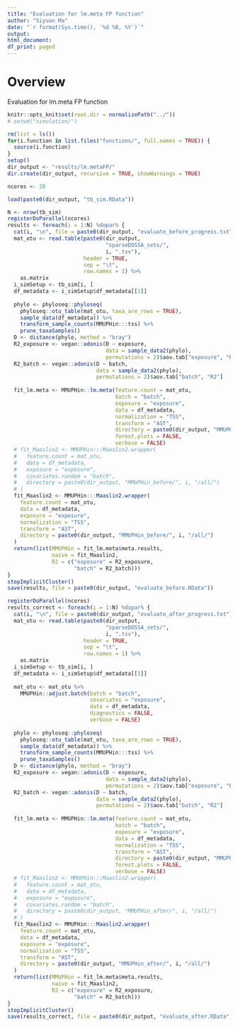 ```yaml
---
title: "Evaluation for lm.meta FP function"
author: "Siyuan Ma"
date: "`r format(Sys.time(), '%d %B, %Y')`"
output:
html_document:
df_print: paged
---
```

# Overview
Evaluation for lm.meta FP function

```r
knitr::opts_knit$set(root.dir = normalizePath("../"))
# setwd("simulation/")
```
```r
rm(list = ls())
for(i.function in list.files("functions/", full.names = TRUE)) {
  source(i.function)
}
setup()
dir_output <- "results/lm.metaFP/"
dir.create(dir_output, recursive = TRUE, showWarnings = TRUE)
```

```r
ncores <- 20

load(paste0(dir_output, "tb_sim.RData"))
```

```r
N <- nrow(tb_sim)
registerDoParallel(ncores)
results <- foreach(i = 1:N) %dopar% {
  cat(i, "\n", file = paste0(dir_output, "evaluate_before_progress.txt"), append = TRUE)
  mat_otu <- read.table(paste0(dir_output,
                               "sparseDOSSA_sets/",
                               i, ".tsv"),
                        header = TRUE,
                        sep = "\t",
                        row.names = 1) %>% 
    as.matrix
  i_simSetup <- tb_sim[i, ]
  df_metadata <- i_simSetup$df_metadata[[1]]
  
  phylo <- phyloseq::phyloseq(
    phyloseq::otu_table(mat_otu, taxa_are_rows = TRUE),
    sample_data(df_metadata)) %>%
    transform_sample_counts(MMUPHin:::tss) %>%
    prune_taxaSamples()
  D <- distance(phylo, method = "bray")
  R2_exposure <- vegan::adonis(D ~ exposure,
                               data = sample_data2(phylo),
                               permutations = 2)$aov.tab["exposure", "R2"]
  R2_batch <- vegan::adonis(D ~ batch,
                            data = sample_data2(phylo),
                            permutations = 2)$aov.tab["batch", "R2"]
  
  fit_lm.meta <- MMUPHin::lm.meta(feature.count = mat_otu,
                                  batch = "batch",
                                  exposure = "exposure",
                                  data = df_metadata,
                                  normalization = "TSS",
                                  transform = "AST",
                                  directory = paste0(dir_output, "MMUPHin_before/", i, "/"),
                                  forest.plots = FALSE,
                                  verbose = FALSE)
  # fit_Maaslin2 <- MMUPHin:::Maaslin2.wrapper(
  #   feature.count = mat_otu,
  #   data = df_metadata,
  #   exposure = "exposure",
  #   covariates.random = "batch",
  #   directory = paste0(dir_output, "MMUPHin_before/", i, "/all/")
  # )
  fit_Maaslin2 <- MMUPHin:::Maaslin2.wrapper(
    feature.count = mat_otu,
    data = df_metadata,
    exposure = "exposure",
    normalization = "TSS",
    transform = "AST",
    directory = paste0(dir_output, "MMUPHin_before/", i, "/all/")
  )
  return(list(MMUPHin = fit_lm.meta$meta.results,
              naive = fit_Maaslin2,
              R2 = c("exposure" = R2_exposure,
                     "batch" = R2_batch)))
}
stopImplicitCluster()
save(results, file = paste0(dir_output, "evaluate_before.RData"))
```

```r
registerDoParallel(ncores)
results_correct <- foreach(i = 1:N) %dopar% {
  cat(i, "\n", file = paste0(dir_output, "evaluate_after_progress.txt"), append = TRUE)
  mat_otu <- read.table(paste0(dir_output,
                               "sparseDOSSA_sets/",
                               i, ".tsv"),
                        header = TRUE,
                        sep = "\t",
                        row.names = 1) %>% 
    as.matrix
  i_simSetup <- tb_sim[i, ]
  df_metadata <- i_simSetup$df_metadata[[1]]
  
  mat_otu <- mat_otu %>% 
    MMUPHin::adjust.batch(batch = "batch",
                          covariates = "exposure",
                          data = df_metadata,
                          diagnostics = FALSE, 
                          verbose = FALSE)
  
  phylo <- phyloseq::phyloseq(
    phyloseq::otu_table(mat_otu, taxa_are_rows = TRUE),
    sample_data(df_metadata)) %>%
    transform_sample_counts(MMUPHin:::tss) %>%
    prune_taxaSamples()
  D <- distance(phylo, method = "bray")
  R2_exposure <- vegan::adonis(D ~ exposure,
                               data = sample_data2(phylo),
                               permutations = 2)$aov.tab["exposure", "R2"]
  R2_batch <- vegan::adonis(D ~ batch,
                            data = sample_data2(phylo),
                            permutations = 2)$aov.tab["batch", "R2"]
  
  fit_lm.meta <- MMUPHin::lm.meta(feature.count = mat_otu,
                                  batch = "batch",
                                  exposure = "exposure",
                                  data = df_metadata,
                                  normalization = "TSS",
                                  transform = "AST",
                                  directory = paste0(dir_output, "MMUPHin_after/", i, "/"),
                                  forest.plots = FALSE,
                                  verbose = FALSE)
  # fit_Maaslin2 <- MMUPHin:::Maaslin2.wrapper(
  #   feature.count = mat_otu,
  #   data = df_metadata,
  #   exposure = "exposure",
  #   covariates.random = "batch",
  #   directory = paste0(dir_output, "MMUPHin_after/", i, "/all/")
  # )
  fit_Maaslin2 <- MMUPHin:::Maaslin2.wrapper(
    feature.count = mat_otu,
    data = df_metadata,
    exposure = "exposure",
    normalization = "TSS",
    transform = "AST",
    directory = paste0(dir_output, "MMUPHin_after/", i, "/all/")
  )
  return(list(MMUPHin = fit_lm.meta$meta.results,
              naive = fit_Maaslin2,
              R2 = c("exposure" = R2_exposure,
                     "batch" = R2_batch)))
}
stopImplicitCluster()
save(results_correct, file = paste0(dir_output, "evaluate_after.RData"))
```
